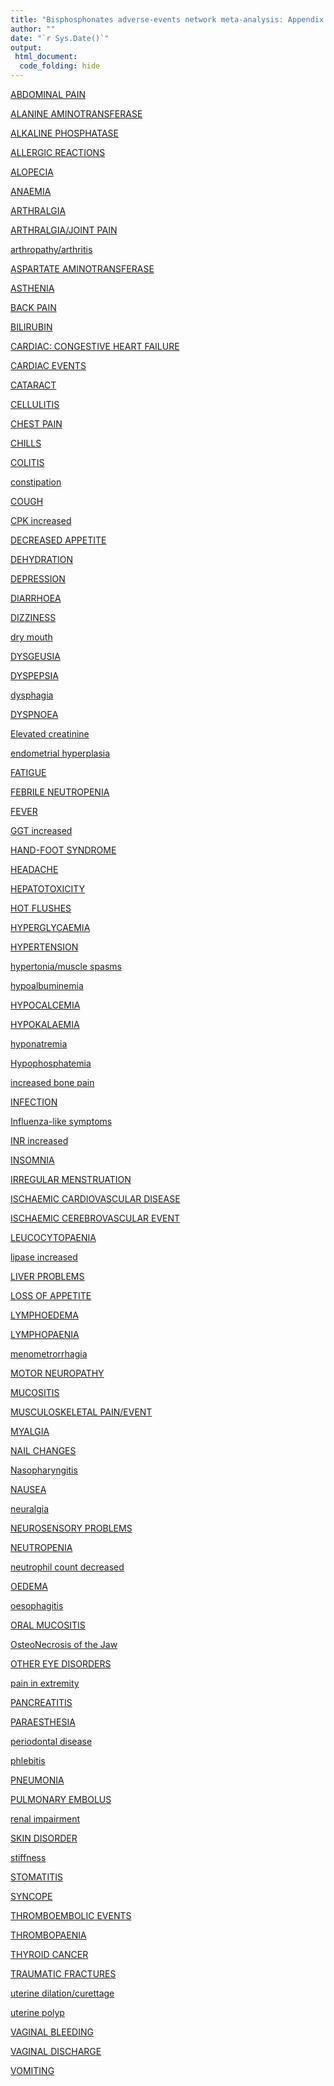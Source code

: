 ```yaml
---
title: "Bisphosphonates adverse-events network meta-analysis: Appendix 2"
author: ""
date: "`r Sys.Date()`"
output:
 html_document:
  code_folding: hide
---
```

[ABDOMINAL PAIN](app2events/app2_event1_ABDOMINAL_PAIN.html)

[ALANINE AMINOTRANSFERASE](app2events/app2_event2_ALANINE_AMINOTRANSFERASE.html)

[ALKALINE PHOSPHATASE](app2events/app2_event3_ALKALINE_PHOSPHATASE.html)

[ALLERGIC REACTIONS](app2events/app2_event4_ALLERGIC_REACTIONS.html)

[ALOPECIA](app2events/app2_event5_ALOPECIA.html)

[ANAEMIA](app2events/app2_event6_ANAEMIA.html)

[ARTHRALGIA](app2events/app2_event7_ARTHRALGIA.html)

[ARTHRALGIA/JOINT PAIN](app2events/app2_event8_ARTHRALGIA_JOINT_PAIN.html)

[arthropathy/arthritis](app2events/app2_event9_arthropathy_arthritis.html)

[ASPARTATE AMINOTRANSFERASE](app2events/app2_event10_ASPARTATE_AMINOTRANSFERASE.html)

[ASTHENIA](app2events/app2_event11_ASTHENIA.html)

[BACK PAIN](app2events/app2_event12_BACK_PAIN.html)

[BILIRUBIN](app2events/app2_event13_BILIRUBIN.html)

[CARDIAC: CONGESTIVE HEART FAILURE](app2events/app2_event14_CARDIAC__CONGESTIVE_HEART_FAILURE.html)

[CARDIAC EVENTS](app2events/app2_event15_CARDIAC_EVENTS.html)

[CATARACT](app2events/app2_event16_CATARACT.html)

[CELLULITIS](app2events/app2_event17_CELLULITIS.html)

[CHEST PAIN](app2events/app2_event18_CHEST_PAIN.html)

[CHILLS](app2events/app2_event19_CHILLS.html)

[COLITIS](app2events/app2_event20_COLITIS.html)

[constipation](app2events/app2_event21_constipation.html)

[COUGH](app2events/app2_event22_COUGH.html)

[CPK increased](app2events/app2_event23_CPK_increased.html)

[DECREASED APPETITE](app2events/app2_event24_DECREASED_APPETITE.html)

[DEHYDRATION](app2events/app2_event25_DEHYDRATION.html)

[DEPRESSION](app2events/app2_event26_DEPRESSION.html)

[DIARRHOEA](app2events/app2_event27_DIARRHOEA.html)

[DIZZINESS](app2events/app2_event28_DIZZINESS.html)

[dry mouth](app2events/app2_event29_dry_mouth.html)

[DYSGEUSIA](app2events/app2_event30_DYSGEUSIA.html)

[DYSPEPSIA](app2events/app2_event31_DYSPEPSIA.html)

[dysphagia](app2events/app2_event32_dysphagia.html)

[DYSPNOEA](app2events/app2_event33_DYSPNOEA.html)

[Elevated creatinine](app2events/app2_event34_Elevated_creatinine.html)

[endometrial hyperplasia](app2events/app2_event35_endometrial_hyperplasia.html)

[FATIGUE](app2events/app2_event36_FATIGUE.html)

[FEBRILE NEUTROPENIA](app2events/app2_event37_FEBRILE_NEUTROPENIA.html)

[FEVER](app2events/app2_event38_FEVER.html)

[GGT increased](app2events/app2_event39_GGT_increased.html)

[HAND-FOOT SYNDROME](app2events/app2_event40_HAND-FOOT_SYNDROME.html)

[HEADACHE](app2events/app2_event41_HEADACHE.html)

[HEPATOTOXICITY](app2events/app2_event42_HEPATOTOXICITY.html)

[HOT FLUSHES](app2events/app2_event43_HOT_FLUSHES.html)

[HYPERGLYCAEMIA](app2events/app2_event44_HYPERGLYCAEMIA.html)

[HYPERTENSION](app2events/app2_event45_HYPERTENSION.html)

[hypertonia/muscle spasms](app2events/app2_event46_hypertonia_muscle_spasms.html)

[hypoalbuminemia](app2events/app2_event47_hypoalbuminemia.html)

[HYPOCALCEMIA](app2events/app2_event48_HYPOCALCEMIA.html)

[HYPOKALAEMIA](app2events/app2_event49_HYPOKALAEMIA.html)

[hyponatremia](app2events/app2_event50_hyponatremia.html)

[Hypophosphatemia](app2events/app2_event51_Hypophosphatemia.html)

[increased bone pain](app2events/app2_event52_increased_bone_pain.html)

[INFECTION](app2events/app2_event53_INFECTION.html)

[Influenza-like symptoms](app2events/app2_event54_Influenza-like_symptoms.html)

[INR increased](app2events/app2_event55_INR_increased.html)

[INSOMNIA](app2events/app2_event56_INSOMNIA.html)

[IRREGULAR MENSTRUATION](app2events/app2_event57_IRREGULAR_MENSTRUATION.html)

[ISCHAEMIC CARDIOVASCULAR DISEASE](app2events/app2_event58_ISCHAEMIC_CARDIOVASCULAR_DISEASE.html)

[ISCHAEMIC CEREBROVASCULAR EVENT](app2events/app2_event59_ISCHAEMIC_CEREBROVASCULAR_EVENT.html)

[LEUCOCYTOPAENIA](app2events/app2_event60_LEUCOCYTOPAENIA.html)

[lipase increased](app2events/app2_event61_lipase_increased.html)

[LIVER PROBLEMS](app2events/app2_event62_LIVER_PROBLEMS.html)

[LOSS OF APPETITE](app2events/app2_event63_LOSS_OF_APPETITE.html)

[LYMPHOEDEMA](app2events/app2_event64_LYMPHOEDEMA.html)

[LYMPHOPAENIA](app2events/app2_event65_LYMPHOPAENIA.html)

[menometrorrhagia](app2events/app2_event66_menometrorrhagia.html)

[MOTOR NEUROPATHY](app2events/app2_event67_MOTOR_NEUROPATHY.html)

[MUCOSITIS](app2events/app2_event68_MUCOSITIS.html)

[MUSCULOSKELETAL PAIN/EVENT](app2events/app2_event69_MUSCULOSKELETAL_PAIN_EVENT.html)

[MYALGIA](app2events/app2_event70_MYALGIA.html)

[NAIL CHANGES](app2events/app2_event71_NAIL_CHANGES.html)

[Nasopharyngitis](app2events/app2_event72_Nasopharyngitis.html)

[NAUSEA](app2events/app2_event73_NAUSEA.html)

[neuralgia](app2events/app2_event74_neuralgia.html)

[NEUROSENSORY PROBLEMS](app2events/app2_event75_NEUROSENSORY_PROBLEMS.html)

[NEUTROPENIA](app2events/app2_event76_NEUTROPENIA.html)

[neutrophil count decreased](app2events/app2_event77_neutrophil_count_decreased.html)

[OEDEMA](app2events/app2_event78_OEDEMA.html)

[oesophagitis](app2events/app2_event79_oesophagitis.html)

[ORAL MUCOSITIS](app2events/app2_event80_ORAL_MUCOSITIS.html)

[OsteoNecrosis of the Jaw](app2events/app2_event81_OsteoNecrosis_of_the_Jaw.html)

[OTHER EYE DISORDERS](app2events/app2_event82_OTHER_EYE_DISORDERS.html)

[pain in extremity](app2events/app2_event83_pain_in_extremity.html)

[PANCREATITIS](app2events/app2_event84_PANCREATITIS.html)

[PARAESTHESIA](app2events/app2_event85_PARAESTHESIA.html)

[periodontal disease](app2events/app2_event86_periodontal_disease.html)

[phlebitis](app2events/app2_event87_phlebitis.html)

[PNEUMONIA](app2events/app2_event88_PNEUMONIA.html)

[PULMONARY EMBOLUS](app2events/app2_event89_PULMONARY_EMBOLUS.html)

[renal impairment](app2events/app2_event90_renal_impairment.html)

[SKIN DISORDER](app2events/app2_event91_SKIN_DISORDER.html)

[stiffness](app2events/app2_event92_stiffness.html)

[STOMATITIS](app2events/app2_event93_STOMATITIS.html)

[SYNCOPE](app2events/app2_event94_SYNCOPE.html)

[THROMBOEMBOLIC EVENTS](app2events/app2_event95_THROMBOEMBOLIC_EVENTS.html)

[THROMBOPAENIA](app2events/app2_event96_THROMBOPAENIA.html)

[THYROID CANCER](app2events/app2_event97_THYROID_CANCER.html)

[TRAUMATIC FRACTURES](app2events/app2_event98_TRAUMATIC_FRACTURES.html)

[uterine dilation/curettage](app2events/app2_event99_uterine_dilation_curettage.html)

[uterine polyp](app2events/app2_event100_uterine_polyp.html)

[VAGINAL BLEEDING](app2events/app2_event101_VAGINAL_BLEEDING.html)

[VAGINAL DISCHARGE](app2events/app2_event102_VAGINAL_DISCHARGE.html)

[VOMITING](app2events/app2_event103_VOMITING.html)

